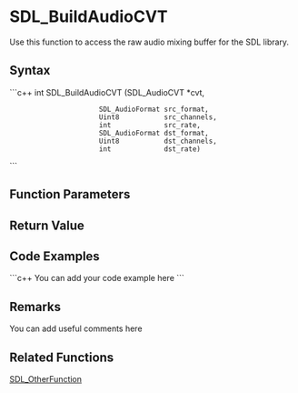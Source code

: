 <!-- pragma section-numbers off -->
<!-- pragma disable-camelcase -->

= SDL_BuildAudioCVT =

Use this function to access the raw audio mixing buffer for the SDL library.


== Syntax ==
```c++
int SDL_BuildAudioCVT (SDL_AudioCVT    *cvt, 
                       SDL_AudioFormat src_format, 
                       Uint8           src_channels, 
                       int             src_rate, 
                       SDL_AudioFormat dst_format, 
                       Uint8           dst_channels, 
                       int             dst_rate)
```
== Function Parameters ==
== Return Value ==

== Code Examples ==
```c++
You can add your code example here
```

== Remarks ==
You can add useful comments here

== Related Functions ==
[[SDL_OtherFunction]]
